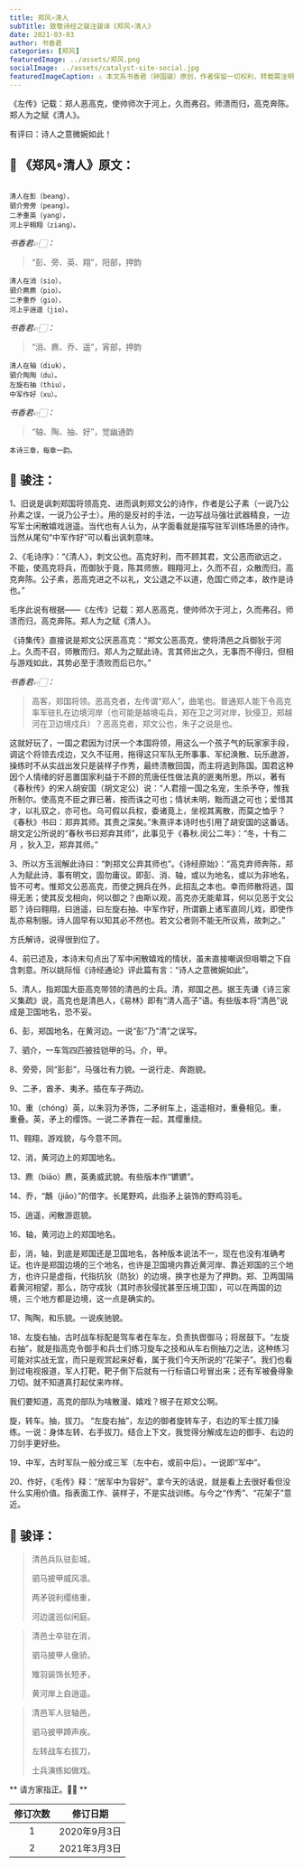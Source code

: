 ```yaml
---
title: 郑风∘清人
subTitle: 致敬诗经之骏注骏译《郑风∘清人》 
date: 2021-03-03 
author: 书香君
categories: [郑风]
featuredImage: ../assets/郑风.png
socialImage: ../assets/catalyst-site-social.jpg
featuredImageCaption: ⚠️️ 本文系书香君（钟国骏）原创，作者保留一切权利，转载需注明出处。
---
```


《左传》记载：郑人恶高克，使帅师次于河上，久而弗召。师溃而归，高克奔陈。郑人为之赋《清人》。

有评曰：诗人之意微婉如此！

## 🌼 《郑风∘清人》原文：
```

清人在彭（beang），
驷介旁旁（peang）。
二矛重英（yang），
河上乎翱翔（ziang）。

```
*书香君👉🏻：* 

> “彭、旁、英、翔”，阳部，押韵

```
清人在消（sio），
驷介麃麃（pio）。
二矛重乔（gio），
河上乎逍遥（jio）。

```
*书香君👉🏻：* 

> “消、麃、乔、遥”，宵部，押韵

```
清人在轴（diuk），
驷介陶陶（du）。
左旋右抽（thiu），
中军作好（xu）。

```
*书香君👉🏻：* 

> “轴、陶、抽、好”，觉幽通韵

```
本诗三章，每章一韵。

```
## 🍁️ 骏注：

1、旧说是讽刺郑国将领高克、进而讽刺郑文公的诗作，作者是公子素（一说乃公孙素之误，一说乃公子士）。用的是反衬的手法，一边写战马强壮武器精良，一边写军士闲散嬉戏逍遥。当代也有人认为，从字面看就是描写驻军训练场景的诗作。当然从尾句“中军作好”可以看出讽刺意味。

2、《毛诗序》：“《清人》，刺文公也。高克好利，而不顾其君，文公恶而欲远之，不能，使高克将兵，而御狄于竟，陈其师旅，翱翔河上，久而不召，众散而归，高克奔陈。公子素，恶高克进之不以礼，文公退之不以道，危国亡师之本，故作是诗也。”

毛序此说有根据——《左传》记载：郑人恶高克，使帅师次于河上，久而弗召。师溃而归，高克奔陈。郑人为之赋《清人》。

《诗集传》直接说是郑文公厌恶高克：“郑文公恶高克，使将清邑之兵御狄于河上。久而不召，师散而归，郑人为之赋此诗。言其师出之久，无事而不得归，但相与游戏如此，其势必至于溃败而后已尔。”

*书香君👉🏻：* 

> 高客，郑国将领。恶高克者，左传谓“郑人”，曲笔也。普通郑人能下令高克率军驻扎在边境河岸（也可能是越境屯兵，郑在卫之河对岸，狄侵卫，郑越河在卫边境戍兵）？恶高克者，郑文公也，朱子之说是也。

这就好玩了，一国之君因为讨厌一个本国将领，用这么一个孩子气的玩家家手段，调这个将领去戍边，又久不征用，拖得这只军队无所事事、军纪涣散、玩乐遨游，操练时不从实战出发只是装样子作秀，最终溃散回国，而主将逃到陈国。国君这种因个人情绪的好恶置国家利益于不顾的荒唐任性做法真的匪夷所思。所以，著有《春秋传》的宋人胡安国（胡文定公）说：“人君擅一国之名宠，生杀予夺，惟我所制尔。使高克不臣之罪已著，按而诛之可也；情状未明，黜而退之可也；爱惜其才，以礼驭之，亦可也。乌可假以兵权，委诸竟上，坐视其离散，而莫之恤乎？《春秋》书曰：郑弃其师。其责之深矣。”朱熹评本诗时也引用了胡安国的这番话。胡文定公所说的“春秋书曰郑弃其师”，此事见于《春秋.闵公二年》：“冬，十有二月 ，狄入卫，郑弃其师。”

3、所以方玉润解此诗曰：“刺郑文公弃其师也”。《诗经原始》：“高克弃师奔陈，郑人为赋此诗，事有明文，固勿庸议。即彭、消、轴，或以为地名，或以为非地名，皆不可考。惟郑文公恶高克，而使之拥兵在外，此招乱之本也。幸而师散将逃，国得无恙；使其反戈相向，何以御之？由斯以观，高克亦无能辈耳，何以见恶于文公耶？诗曰翱翔，曰逍遥，曰左旋右抽、中军作好，所谓霸上诸军直同儿戏，即使作乱亦易制服。诗人固早有以知其必不然也。若文公者则不能无所议焉，故刺之。”

方氏解诗，说得很到位了。

4、前已述及，本诗末句点出了军中闲散嬉戏的情状，虽未直接嘲讽但咀嚼之下自含刺意。所以姚际恒《诗经通论》评此篇有言：“诗人之意微婉如此”。

5、清人，指郑国大臣高克带领的清邑的士兵。清，郑国之邑。据王先谦《诗三家义集疏》说，高克也是清邑人，《易林》即有“清人高子”语。有些版本将“清邑”说成是卫国地名，恐不妥。

6、彭，郑国地名，在黄河边。一说“彭”乃“清”之误写。

7、驷介，一车驾四匹披挂铠甲的马。介，甲。

8、旁旁，同“彭彭”，马强壮有力貌。一说行走、奔跑貌。

9、二矛，酋矛、夷矛。插在车子两边。

10、重（chóng）英，以朱羽为矛饰，二矛树车上，遥遥相对，重叠相见。重，重叠。英，矛上的缨饰。一说二矛靠在一起，其缨重绕。

11、翱翔，游戏貌，与今意不同。

12、消，黄河边上的郑国地名。

13、麃（biāo）麃，英勇威武貌。有些版本作“镳镳”。

14、乔，“鷮（jiāo）”的借字。长尾野鸡，此指矛上装饰的野鸡羽毛。

15、逍遥，闲散游逛貌。

16、轴，黄河边上的郑国地名。

彭，消，轴，到底是郑国还是卫国地名，各种版本说法不一，现在也没有准确考证。也许是郑国边境的三个地名，也许是卫国境内靠近黄河岸、靠近郑国的三个地方，也许只是虚指，代指抗狄（防狄）的边境，换字也是为了押韵。郑、卫两国隔着黄河相望，那么，防守戎狄（其时赤狄侵扰甚至压境卫国），可以在两国的边境，三个地方都是边境，这一点是确实的。

17、陶陶，和乐貌。一说疾驰貌。

18、左旋右抽，古时战车标配是驾车者在车左，负责执辔御马；将居鼓下。“左旋右抽”，就是指高克令御手和兵士们练习旋车之技和从车右侧抽刀之法，这种练习可能对实战无宜，而只是观赏起来好看，属于我们今天所说的“花架子”。我们也看到过电视报道，军人打靶，靶子倒下后就有一行标语口号冒出来；还有军被叠得象刀切。就不知道真打起仗来咋样。

我们要知道，高克的部队为啥散漫、嬉戏？根子在郑文公啊。

旋，转车。抽，拔刀。
“左旋右抽”，左边的御者旋转车子，右边的军士拔刀操练。一说：身体左转、右手拔刀。结合上下文，我觉得分解成左边的御手、右边的刀剑手更好些。

19、中军，古时军队一般分成三军（左中右，或前中后）。一说即“军中”。

20、作好，《毛传》释：“居军中为容好”。拿今天的话说，就是看上去很好看但没什么实用价值。指表面工作、装样子，不是实战训练。与今之“作秀”、“花架子”意近。

## 🍁️ 骏译：

> 清邑兵队驻彭城，
> 
> 驷马披甲威风凛。
> 
> 两矛锐利缨络重，
> 
> 河边逡巡似闲庭。

> 清邑士卒驻在消，
> 
> 驷马披甲人傲骄。
> 
> 雉羽装饰长短矛，
> 
> 黄河岸上自逍遥。

> 清邑军人驻轴邑，
> 
> 驷马披甲蹄声疾。
> 
> 左转战车右拔刀，
> 
> 士兵演练如做戏。

** 请方家指正。🙏🏻 **

| 修订次数      | 修订日期 | 
|   :----: |    :----:   | 
| 1    | 2020年9月3日       | 
| 2    | 2021年3月3日       | 
